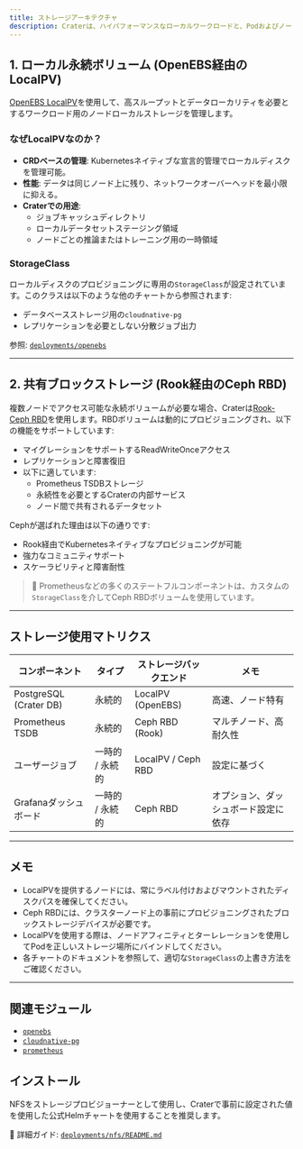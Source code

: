 ```yaml
---
title: ストレージアーキテクチャ
description: Craterは、ハイパフォーマンスなローカルワークロードと、Podおよびノード間での持続的な共有データアクセスを処理するため、ハイブリッドストレージアーキテクチャを使用しています。このドキュメントでは、クラスターで使用されているストレージソリューションについて説明します。
---
```


## 1. ローカル永続ボリューム (OpenEBS経由のLocalPV)

[OpenEBS LocalPV](https://openebs.io/docs/user-guides/localpv)を使用して、高スループットとデータローカリティを必要とするワークロード用のノードローカルストレージを管理します。

### なぜLocalPVなのか？

- **CRDベースの管理**: Kubernetesネイティブな宣言的管理でローカルディスクを管理可能。
- **性能**: データは同じノード上に残り、ネットワークオーバーヘッドを最小限に抑える。
- **Craterでの用途**:
  - ジョブキャッシュディレクトリ
  - ローカルデータセットステージング領域
  - ノードごとの推論またはトレーニング用の一時領域

### StorageClass

ローカルディスクのプロビジョニングに専用の`StorageClass`が設定されています。このクラスは以下のような他のチャートから参照されます:
- データベースストレージ用の`cloudnative-pg`
- レプリケーションを必要としない分散ジョブ出力

参照: [`deployments/openebs`](../deployments/openebs)

---

## 2. 共有ブロックストレージ (Rook経由のCeph RBD)

複数ノードでアクセス可能な永続ボリュームが必要な場合、Craterは[Rook-Ceph RBD](https://rook.io/docs/rook/latest/ceph-block.html)を使用します。RBDボリュームは動的にプロビジョニングされ、以下の機能をサポートしています:

- マイグレーションをサポートするReadWriteOnceアクセス
- レプリケーションと障害復旧
- 以下に適しています:
  - Prometheus TSDBストレージ
  - 永続性を必要とするCraterの内部サービス
  - ノード間で共有されるデータセット

Cephが選ばれた理由は以下の通りです:

- Rook経由でKubernetesネイティブなプロビジョニングが可能
- 強力なコミュニティサポート
- スケーラビリティと障害耐性

> 📌 Prometheusなどの多くのステートフルコンポーネントは、カスタムの`StorageClass`を介してCeph RBDボリュームを使用しています。

---

## ストレージ使用マトリクス

| コンポーネント         | タイプ               | ストレージバックエンド       | メモ                                 |
|------------------------|----------------------|------------------------------|--------------------------------------|
| PostgreSQL (Crater DB) | 永続的               | LocalPV (OpenEBS)            | 高速、ノード特有                     |
| Prometheus TSDB        | 永続的               | Ceph RBD (Rook)              | マルチノード、高耐久性               |
| ユーザージョブ         | 一時的 / 永続的      | LocalPV / Ceph RBD           | 設定に基づく                         |
| Grafanaダッシュボード   | 一時的 / 永続的      | Ceph RBD                     | オプション、ダッシュボード設定に依存 |

---

## メモ

- LocalPVを提供するノードには、常にラベル付けおよびマウントされたディスクパスを確保してください。
- Ceph RBDには、クラスターノード上の事前にプロビジョニングされたブロックストレージデバイスが必要です。
- LocalPVを使用する際は、ノードアフィニティとターレレーションを使用してPodを正しいストレージ場所にバインドしてください。
- 各チャートのドキュメントを参照して、適切な`StorageClass`の上書き方法をご確認ください。

---

## 関連モジュール

- [`openebs`](./openebs.md)
- [`cloudnative-pg`](./cloudnative-pg.md)
- [`prometheus`](./prometheus.md)

## インストール

NFSをストレージプロビジョーナーとして使用し、Craterで事前に設定された値を使用した公式Helmチャートを使用することを推奨します。
 
📖 詳細ガイド: [`deployments/nfs/README.md`](../deployments/nfs/README.md)